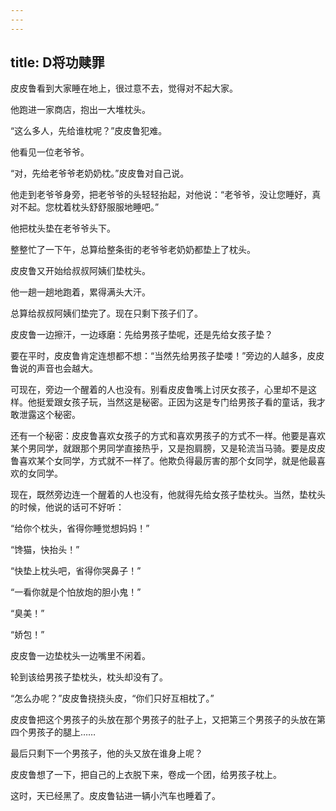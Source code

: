 ```yaml
---
---
---
```

title: D将功赎罪
---



皮皮鲁看到大家睡在地上，很过意不去，觉得对不起大家。

他跑进一家商店，抱出一大堆枕头。

“这么多人，先给谁枕呢？”皮皮鲁犯难。

他看见一位老爷爷。

“对，先给老爷爷老奶奶枕。”皮皮鲁对自己说。

他走到老爷爷身旁，把老爷爷的头轻轻抬起，对他说：“老爷爷，没让您睡好，真对不起。您枕着枕头舒舒服服地睡吧。”

他把枕头垫在老爷爷头下。

整整忙了一下午，总算给整条街的老爷爷老奶奶都垫上了枕头。

皮皮鲁又开始给叔叔阿姨们垫枕头。

他一趟一趟地跑着，累得满头大汗。

总算给叔叔阿姨们垫完了。现在只剩下孩子们了。

皮皮鲁一边擦汗，一边琢磨：先给男孩子垫呢，还是先给女孩子垫？

要在平时，皮皮鲁肯定连想都不想：“当然先给男孩子垫喽！”旁边的人越多，皮皮鲁说的声音也会越大。

可现在，旁边一个醒着的人也没有。别看皮皮鲁嘴上讨厌女孩子，心里却不是这样。他挺爱跟女孩子玩，当然这是秘密。正因为这是专门给男孩子看的童话，我才敢泄露这个秘密。

还有一个秘密：皮皮鲁喜欢女孩子的方式和喜欢男孩子的方式不一样。他要是喜欢某个男同学，就跟那个男同学直接热乎，又是抱肩膀，又是轮流当马骑。要是皮皮鲁喜欢某个女同学，方式就不一样了。他欺负得最厉害的那个女同学，就是他最喜欢的女同学。

现在，既然旁边连一个醒着的人也没有，他就得先给女孩子垫枕头。当然，垫枕头的时候，他说的话可不好听：

“给你个枕头，省得你睡觉想妈妈！”

“馋猫，快抬头！”

“快垫上枕头吧，省得你哭鼻子！”

“一看你就是个怕放炮的胆小鬼！”

“臭美！”

“娇包！”

皮皮鲁一边垫枕头一边嘴里不闲着。

轮到该给男孩子垫枕头，枕头却没有了。

“怎么办呢？”皮皮鲁挠挠头皮，“你们只好互相枕了。”

皮皮鲁把这个男孩子的头放在那个男孩子的肚子上，又把第三个男孩子的头放在第四个男孩子的腿上……

最后只剩下一个男孩子，他的头又放在谁身上呢？

皮皮鲁想了一下，把自己的上衣脱下来，卷成一个团，给男孩子枕上。

这时，天已经黑了。皮皮鲁钻进一辆小汽车也睡着了。